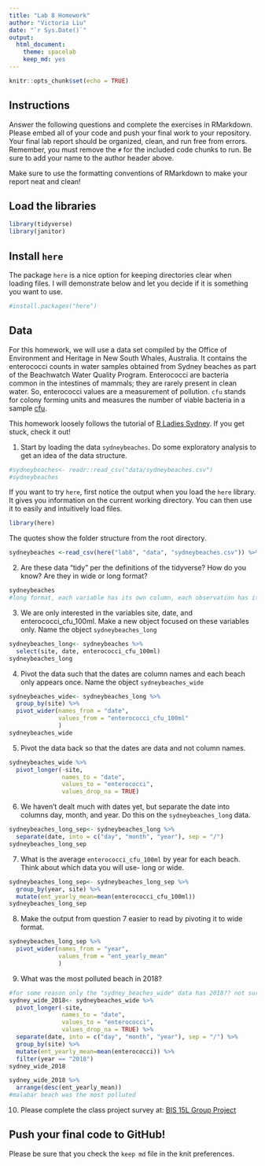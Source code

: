 ```yaml
---
title: "Lab 8 Homework"
author: "Victoria Liu"
date: "`r Sys.Date()`"
output:
  html_document: 
    theme: spacelab
    keep_md: yes
---
```


```r
knitr::opts_chunk$set(echo = TRUE)
```

## Instructions
Answer the following questions and complete the exercises in RMarkdown. Please embed all of your code and push your final work to your repository. Your final lab report should be organized, clean, and run free from errors. Remember, you must remove the `#` for the included code chunks to run. Be sure to add your name to the author header above.  

Make sure to use the formatting conventions of RMarkdown to make your report neat and clean!  

## Load the libraries
```r
library(tidyverse)
library(janitor)
``` 

## Install `here`
The package `here` is a nice option for keeping directories clear when loading files. I will demonstrate below and let you decide if it is something you want to use.  
```r
#install.packages("here")
```

## Data
For this homework, we will use a data set compiled by the Office of Environment and Heritage in New South Whales, Australia. It contains the enterococci counts in water samples obtained from Sydney beaches as part of the Beachwatch Water Quality Program. Enterococci are bacteria common in the intestines of mammals; they are rarely present in clean water. So, enterococci values are a measurement of pollution. `cfu` stands for colony forming units and measures the number of viable bacteria in a sample [cfu](https://en.wikipedia.org/wiki/Colony-forming_unit).   

This homework loosely follows the tutorial of [R Ladies Sydney](https://rladiessydney.org/). If you get stuck, check it out!  

1. Start by loading the data `sydneybeaches`. Do some exploratory analysis to get an idea of the data structure.
```r
#sydneybeaches<- readr::read_csv("data/sydneybeaches.csv")
#sydneybeaches
```

If you want to try `here`, first notice the output when you load the `here` library. It gives you information on the current working directory. You can then use it to easily and intuitively load files.
```r
library(here)
```

The quotes show the folder structure from the root directory.
```r
sydneybeaches <-read_csv(here("lab8", "data", "sydneybeaches.csv")) %>% janitor::clean_names()
```

2. Are these data "tidy" per the definitions of the tidyverse? How do you know? Are they in wide or long format?
```r
sydneybeaches
#long format, each variable has its own column, each observation has its own row, and each value has its own cell so it is tidy
```


3. We are only interested in the variables site, date, and enterococci_cfu_100ml. Make a new object focused on these variables only. Name the object `sydneybeaches_long`
```r
sydneybeaches_long<- sydneybeaches %>%
  select(site, date, enterococci_cfu_100ml)
sydneybeaches_long
```


4. Pivot the data such that the dates are column names and each beach only appears once. Name the object `sydneybeaches_wide`
```r
sydneybeaches_wide<- sydneybeaches_long %>%
  group_by(site) %>%
  pivot_wider(names_from = "date",
              values_from = "enterococci_cfu_100ml"
              )
sydneybeaches_wide
```


5. Pivot the data back so that the dates are data and not column names.
```r
sydneybeaches_wide %>%
  pivot_longer(-site,
               names_to = "date",
               values_to = "enterococci",
               values_drop_na = TRUE)
```


6. We haven't dealt much with dates yet, but separate the date into columns day, month, and year. Do this on the `sydneybeaches_long` data.
```r
sydneybeaches_long_sep<- sydneybeaches_long %>%
  separate(date, into = c("day", "month", "year"), sep = "/")
sydneybeaches_long_sep
```


7. What is the average `enterococci_cfu_100ml` by year for each beach. Think about which data you will use- long or wide.
```r
sydneybeaches_long_sep<- sydneybeaches_long_sep %>%
  group_by(year, site) %>%
  mutate(ent_yearly_mean=mean(enterococci_cfu_100ml))
sydneybeaches_long_sep
```

8. Make the output from question 7 easier to read by pivoting it to wide format.
```r
sydneybeaches_long_sep %>%
  pivot_wider(names_from = "year",
              values_from = "ent_yearly_mean"
              )
```


9. What was the most polluted beach in 2018?
```r
#for some reason only the "sydney_beaches_wide" data has 2018?? not sure what happened
sydney_wide_2018<- sydneybeaches_wide %>%
  pivot_longer(-site,
               names_to = "date",
               values_to = "enterococci",
               values_drop_na = TRUE) %>%
  separate(date, into = c("day", "month", "year"), sep = "/") %>%
  group_by(site) %>%
  mutate(ent_yearly_mean=mean(enterococci)) %>%
  filter(year == "2018")
sydney_wide_2018
```
```r
sydney_wide_2018 %>%
  arrange(desc(ent_yearly_mean))
#malabar beach was the most polluted
```

10. Please complete the class project survey at: [BIS 15L Group Project](https://forms.gle/H2j69Z3ZtbLH3efW6)


## Push your final code to GitHub!
Please be sure that you check the `keep md` file in the knit preferences.   